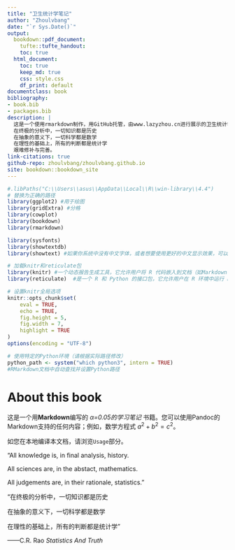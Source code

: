 ```yaml
--- 
title: "卫生统计学笔记"
author: "Zhoulvbang"
date: "`r Sys.Date()`"
output:
  bookdown::pdf_document:
    tufte::tufte_handout:
    toc: true
  html_document:
    toc: true
    keep_md: true
    css: style.css
    df_print: default
documentclass: book
bibliography:
- book.bib
- packages.bib
description: |
  这是一个使用rmarkdown制作，用GitHub托管，由www.lazyzhou.cn进行展示的卫生统计学笔记。
  在终极的分析中，一切知识都是历史
  在抽象的意义下，一切科学都是数学
  在理性的基础上，所有的判断都是统计学
  艰难修补与完善。
link-citations: true
github-repo: zhoulvbang/zhoulvbang.github.io
site: bookdown::bookdown_site
---
```


```r
#.libPaths("C:\\Users\\asus\\AppData\\Local\\R\\win-library\\4.4")  
# 替换为正确的路径
library(ggplot2) #用于绘图
library(gridExtra) #分格
library(cowplot)
library(bookdown)
library(rmarkdown)

library(sysfonts)
library(showtextdb)
library(showtext) #如果你系统中没有中文字体，或者想要使用更好的中文显示效果，可以使用 showtext 包。

# 加载knitr和reticulate包
library(knitr) #一个动态报告生成工具，它允许用户将 R 代码嵌入到文档（如Markdown、LaTeX、HTML、Markdown）中，并生成包含代码、文本、图形和输出结果的报告。
library(reticulate)  #是一个 R 和 Python 的接口包，它允许用户在 R 环境中运行 Python 代码，并实现 R 和 Python 之间的无缝数据交换。

# 设置knitr全局选项
knitr::opts_chunk$set(
	eval = TRUE,
	echo = TRUE,
	fig.height = 5,
	fig.width = 7,
	highlight = TRUE
)
options(encoding = "UTF-8")

# 使用特定的Python环境（请根据实际路径修改）
python_path <- system("which python3", intern = TRUE)
#RMarkdown文档中自动查找并设置Python路径
```


# About this book

这是一个用**Markdown**编写的 _$\alpha$=0.05的学习笔记_ 书籍。您可以使用Pandoc的Markdown支持的任何内容；例如，数学方程式 $a^2 + b^2 = c^2$。

如您在本地编译本文档，请浏览`Usage`部分。

  “All knowledge is, in final analysis, history.

All sciences are, in the abstact, mathematics.

All judgements are, in their rationale, statistics.”

  “在终极的分析中，一切知识都是历史
  
  在抽象的意义下，一切科学都是数学
  
  在理性的基础上，所有的判断都是统计学”
  
  ——C.R. Rao *Statistics And Truth*
  
  

